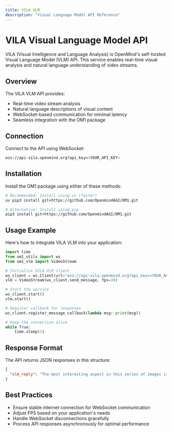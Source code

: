 ```yaml
---
title: VILA VLM
description: "Visual Language Model API Reference"
---
```


# VILA Visual Language Model API

VILA (Visual Intelligence and Language Analysis) is OpenMind's self-hosted Visual Language Model (VLM) API. This service enables real-time visual analysis and natural language understanding of video streams.

## Overview

The VILA VLM API provides:
- Real-time video stream analysis
- Natural language descriptions of visual content
- WebSocket-based communication for minimal latency
- Seamless integration with the OM1 package

## Connection

Connect to the API using WebSocket:

```bash
wss://api-vila.openmind.org?api_key=<YOUR_API_KEY>
```

## Installation

Install the OM1 package using either of these methods:

```bash
# Recommended: Install using uv (faster)
uv pip3 install git+https://github.com/OpenmindAGI/OM1.git

# Alternative: Install using pip
pip3 install git+https://github.com/OpenmindAGI/OM1.git
```

## Usage Example

Here's how to integrate VILA VLM into your application:

```python
import time
from om1_utils import ws
from om1_vlm import VideoStream

# Initialize VILA VLM client
ws_client = ws.Client(url="wss://api-vila.openmind.org?api_key=<YOUR_API_KEY>")
vlm = VideoStream(ws_client.send_message, fps=30)

# Start the service
ws_client.start()
vlm.start()

# Register callback for responses
ws_client.register_message_callback(lambda msg: print(msg))

# Keep the connection alive
while True:
    time.sleep(1)
```

## Response Format

The API returns JSON responses in this structure:

```json
{
  "vlm_reply": "The most interesting aspect in this series of images is the man's constant motion of speaking and looking in different directions while sitting in front of a laptop."
}
```

## Best Practices
- Ensure stable internet connection for WebSocket communication
- Adjust FPS based on your application's needs
- Handle WebSocket disconnections gracefully
- Process API responses asynchronously for optimal performance
